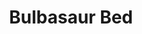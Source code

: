 ---
title: "Bulbasaur Bed"
meta_title: "Bulbasaur Bed craft"
description: "Craft de Bulbasaur Bed"
rank: "b"
draft: false
name: "Bulbasaur Bed"
recipe_img: "https://wiki.pokexgames.com/images/3/35/Bulbasaur_Bed1.png"
level: 68
craft_time: 57600
result: 1
value_npc: 1
ingredients:
  - name: "White Bed"
    quantity: 1
    item_img: "https://wiki.pokexgames.com/images/7/76/White_Bed.png"
    value_npc: 1
  - name: "Naturia Tapestry"
    quantity: 2
    item_img: "https://wiki.pokexgames.com/images/9/93/Naturia_Tapestry.png"
    value_npc: 1
  - name: "Bulb"
    quantity: 150
    item_img: "https://wiki.pokexgames.com/images/b/b3/Bulb.png"
    value_npc: 1
  - name: "Planks"
    quantity: 200
    item_img: "https://wiki.pokexgames.com/images/b/b9/Planks.png"
    value_npc: 1
---